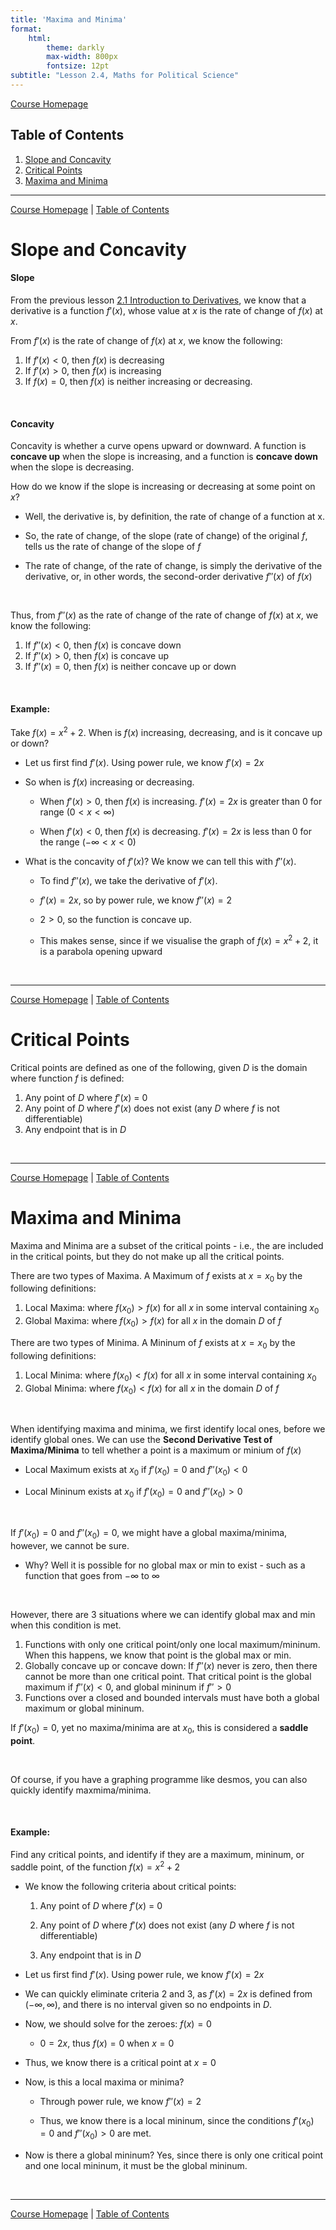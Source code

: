 ```yaml
---
title: 'Maxima and Minima'
format:
    html:
        theme: darkly
        max-width: 800px
        fontsize: 12pt
subtitle: "Lesson 2.4, Maths for Political Science"
---
```


[Course Homepage](https://politicalscience.github.io/math)

## Table of Contents {#contents}

1.  [Slope and Concavity](#slope)
2.  [Critical Points](#slope)
3.  [Maxima and Minima](#maxmin)

------------------------------------------------------------------------

[Course Homepage](https://politicalscience.github.io/math) \| [Table of Contents](#contents)

# Slope and Concavity {#slope}

#### Slope

From the previous lesson [2.1 Introduction to Derivatives](https://politicalscience.github.io/math/2-1.html), we know that a derivative is a function $f'(x)$, whose value at $x$ is the rate of change of $f(x)$ at $x$.

From $f'(x)$ is the rate of change of $f(x)$ at $x$, we know the following:

1.  If $f'(x) < 0$, then $f(x)$ is decreasing
2.  If $f'(x) > 0$, then $f(x)$ is increasing
3.  If $f(x) = 0$, then $f(x)$ is neither increasing or decreasing.

<br />

#### Concavity

Concavity is whether a curve opens upward or downward. A function is **concave up** when the slope is increasing, and a function is **concave down** when the slope is decreasing.

How do we know if the slope is increasing or decreasing at some point on $x$?

-   Well, the derivative is, by definition, the rate of change of a function at x.

-   So, the rate of change, of the slope (rate of change) of the original $f$, tells us the rate of change of the slope of $f$

-   The rate of change, of the rate of change, is simply the derivative of the derivative, or, in other words, the second-order derivative $f''(x)$ of $f(x)$

<br />

Thus, from $f''(x)$ as the rate of change of the rate of change of $f(x)$ at $x$, we know the following:

1.  If $f''(x) < 0$, then $f(x)$ is concave down
2.  If $f''(x) > 0$, then $f(x)$ is concave up
3.  If $f''(x) = 0$, then $f(x)$ is neither concave up or down

<br />

#### Example:

Take $f(x) = x^2 + 2$. When is $f(x)$ increasing, decreasing, and is it concave up or down?

-   Let us first find $f'(x)$. Using power rule, we know $f'(x) = 2x$

-   So when is $f(x)$ increasing or decreasing.

    -   When $f'(x) > 0$, then $f(x)$ is increasing. $f'(x) = 2x$ is greater than 0 for range $(0 < x < ∞)$

    -   When $f'(x) < 0$, then $f(x)$ is decreasing. $f'(x) = 2x$ is less than 0 for the range $(-∞ < x < 0)$

-   What is the concavity of $f'(x)$? We know we can tell this with $f''(x)$.

    -   To find $f''(x)$, we take the derivative of $f'(x)$.

    -   $f'(x) = 2x$, so by power rule, we know $f''(x) = 2$

    -   $2 > 0$, so the function is concave up.

    -   This makes sense, since if we visualise the graph of $f(x) = x^2 + 2$, it is a parabola opening upward

<br />

------------------------------------------------------------------------

[Course Homepage](https://politicalscience.github.io/math) \| [Table of Contents](#contents)

# Critical Points {#critical}

Critical points are defined as one of the following, given $D$ is the domain where function $f$ is defined:

1.  Any point of $D$ where $f'(x)$ = 0
2.  Any point of $D$ where $f'(x)$ does not exist (any $D$ where $f$ is not differentiable)
3.  Any endpoint that is in $D$

<br />

------------------------------------------------------------------------

[Course Homepage](https://politicalscience.github.io/math) \| [Table of Contents](#contents)

# Maxima and Minima {#maxmin}

Maxima and Minima are a subset of the critical points - i.e., the are included in the critical points, but they do not make up all the critical points.

There are two types of Maxima. A Maximum of $f$ exists at $x=x_0$ by the following definitions:

1.  Local Maxima: where $f(x_0) > f(x)$ for all $x$ in some interval containing $x_0$
2.  Global Maxima: where $f(x_0) > f(x)$ for all $x$ in the domain $D$ of $f$

There are two types of Minima. A Mininum of $f$ exists at $x=x_0$ by the following definitions:

1.  Local Minima: where $f(x_0) < f(x)$ for all $x$ in some interval containing $x_0$
2.  Global Minima: where $f(x_0) < f(x)$ for all $x$ in the domain $D$ of $f$

<br />

When identifying maxima and minima, we first identify local ones, before we identify global ones. We can use the **Second Derivative Test of Maxima/Minima** to tell whether a point is a maximum or minium of $f(x)$

-   Local Maximum exists at $x_0$ if $f'(x_0) = 0$ and $f''(x_0) < 0$

-   Local Mininum exists at $x_0$ if $f'(x_0) = 0$ and $f''(x_0) > 0$

<br />

If $f'(x_0) = 0$ and $f''(x_0) = 0$, we might have a global maxima/minima, however, we cannot be sure.

-   Why? Well it is possible for no global max or min to exist - such as a function that goes from $-∞$ to $∞$

<br />

However, there are 3 situations where we can identify global max and min when this condition is met.

1.  Functions with only one critical point/only one local maximum/mininum. When this happens, we know that point is the global max or min.
2.  Globally concave up or concave down: If $f''(x)$ never is zero, then there cannot be more than one critical point. That critical point is the global maximum if $f''(x) < 0$, and global mininum if $f''>0$
3.  Functions over a closed and bounded intervals must have both a global maximum or global mininum.

If $f'(x_0) = 0$, yet no maxima/minima are at $x_0$, this is considered a **saddle point**.

<br />

Of course, if you have a graphing programme like desmos, you can also quickly identify maxmima/minima.

<br />

#### Example:

Find any critical points, and identify if they are a maximum, mininum, or saddle point, of the function $f(x) = x^2 + 2$

-   We know the following criteria about critical points:

    1.  Any point of $D$ where $f'(x)$ = 0

    2.  Any point of $D$ where $f'(x)$ does not exist (any $D$ where $f$ is not differentiable)

    3.  Any endpoint that is in $D$

-   Let us first find $f'(x)$. Using power rule, we know $f'(x) = 2x$

-   We can quickly eliminate criteria 2 and 3, as $f'(x) = 2x$ is defined from $(-∞,∞)$, and there is no interval given so no endpoints in $D$.

-   Now, we should solve for the zeroes: $f(x) = 0$

    -   $0 = 2x$, thus $f(x) = 0$ when $x = 0$

-   Thus, we know there is a critical point at $x=0$

-   Now, is this a local maxima or minima?

    -   Through power rule, we know $f''(x) = 2$

    -   Thus, we know there is a local mininum, since the conditions $f'(x_0) = 0$ and $f''(x_0) > 0$ are met.

-   Now is there a global mininum? Yes, since there is only one critical point and one local mininum, it must be the global mininum.

<br />

------------------------------------------------------------------------

[Course Homepage](https://politicalscience.github.io/math) \| [Table of Contents](#contents)